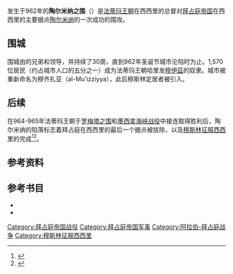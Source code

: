 {{Infobox military conflict
| conflict    = 陶尔米纳之围
| image       = 
| caption     = 
| partof      = [[穆斯林征服西西里|穆斯林征服西西里]]<br>（[[阿拉伯－拜占庭战争|阿拉伯－拜占庭战争]]）
| date        = 962年
| place       = [[陶尔米纳|陶尔米纳]]，[[西西里|西西里]]
| result      = [[法蒂玛王朝|法蒂玛王朝]]获胜
| combatant1  = [[法蒂玛王朝|法蒂玛王朝]]
| combatant2  = [[拜占庭帝国|拜占庭帝国]]
| commander1  = {{link-en|艾哈迈德·伊本·哈桑·卡比|Ahmad ibn al-Hasan al-Kalbi}}<br>{{link-en|哈桑·伊本·阿马尔|Al-Hasan ibn Ammar}}
| commander2  = 
| strength1   = 
| strength2   = 
| casualties1 = 
| casualties2 = 
| campaignbox = {{Campaignbox Arab–Byzantine Wars}}
}}
发生于962年的'''陶尔米纳之围'''（{{lang-en|Siege of Taormina}}）是[[法蒂玛王朝|法蒂玛王朝]]在西西里的总督对[[拜占庭帝国|拜占庭帝国]]在西西里的主要据点[[陶尔米纳|陶尔米纳]]的一次成功的围攻。

== 围城 ==
围城由{{link-en|卡尔比兹王朝|Kalbids}}的兄弟{{link-en|艾哈迈德·伊本·哈桑·卡比|Ahmad ibn al-Hasan al-Kalbi}}和{{link-en|哈桑·伊本·阿马尔|Al-Hasan ibn Ammar}}领导，并持续了30周，直到962年圣诞节城市沦陷时为止。1,570位居民（约占城市人口的五分之一）成为法蒂玛王朝哈里发[[穆伊茲|穆伊茲]]的奴隶。城市被重新命名为穆齐扎亚（al-Mu'izziyya），此后穆斯林定居者被引入。

== 后续 ==
在964-965年法蒂玛王朝于[[罗梅塔之围|罗梅塔之围]]和[[墨西拿海峡战役|墨西拿海峡战役]]中接连取得胜利后，陶尔米纳的陷落标志着拜占庭在西西里的最后一个据点被拔除，以及[[穆斯林征服西西里|穆斯林征服西西里]]的完成<ref>{{harvp|Alex Metcalfe|2009|p=55}}</ref><ref>{{harvp|Michael Brett|2001|p=242}}</ref>。

== 参考资料 ==
{{reflist|2}}

== 参考书目 ==
*{{cite book |author=Michael Brett |title=The Rise of the Fatimids: The World of the Mediterranean and the Middle East in the Fourth Century of the Hijra, Tenth Century CE |year=2001 |series=The Medieval Mediterranean |volume=30 |language=en |publisher={{link-en|Brill Publishers}} |url=https://books.google.com/books?id=BqCdfhW3nVwC |isbn=9004117415 |ref=harv |access-date=2020-08-23 |archive-date=2020-08-01 |archive-url=https://web.archive.org/web/20200801123400/https://books.google.com/books?id=BqCdfhW3nVwC |dead-url=no }}
*{{cite book |author=Alex Metcalfe |title=The Muslims of Medieval Italy |year=2009 |location=[[爱丁堡|Edinburgh]] |language=en |publisher={{link-en|Edinburgh University Press}} |url=https://archive.org/details/storiadeimusulm01amargoog |isbn=9780748620081 |ref=harv}}

{{Byzantine-stub}}

[[Category:拜占庭帝国战役|Category:拜占庭帝国战役]]
[[Category:拜占庭帝国军事|Category:拜占庭帝国军事]]
[[Category:阿拉伯-拜占庭战争|Category:阿拉伯-拜占庭战争]]
[[Category:穆斯林征服西西里|Category:穆斯林征服西西里]]